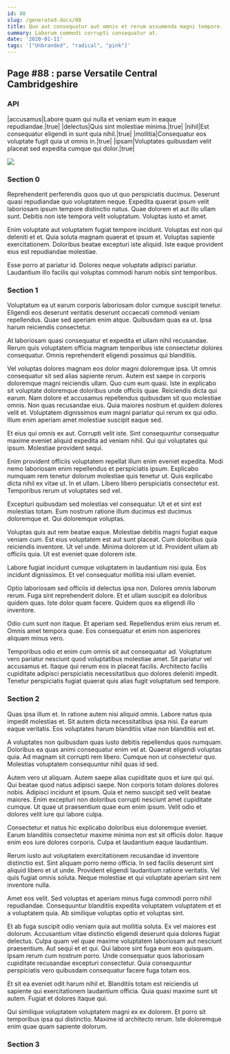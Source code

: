 ```yaml
---
id: 88
slug: /generated-docs/88
title: Quo aut consequatur aut omnis et rerum assumenda magni tempore.
summary: Laborum commodi corrupti consequatur at.
date: '2020-01-11'
tags: '["Unbranded", "radical", "pink"]'
---
```


## Page #88 : parse Versatile Central Cambridgeshire
### API

|accusamus|Labore quam qui nulla et veniam eum in eaque repudiandae.|true|
|delectus|Quis sint molestiae minima.|true|
|nihil|Est consequatur eligendi in sunt quia nihil.|true|
|mollitia|Consequatur eos voluptate fugit quia ut omnis in.|true|
|ipsam|Voluptates quibusdam velit placeat sed expedita cumque qui dolor.|true|


![](/assets/cats-4.jpg)

### Section 0
Reprehenderit perferendis quos quo ut quo perspiciatis ducimus. Deserunt quasi repudiandae quo voluptatem neque. Expedita quaerat ipsum velit laboriosam ipsum tempore distinctio natus. Quae dolorem et aut illo ullam sunt. Debitis non iste tempora velit voluptatum. Voluptas iusto et amet.
 Enim voluptate aut voluptatem fugiat tempore incidunt. Voluptas est non qui deleniti et et. Quia soluta magnam quaerat et ipsum et. Voluptas sapiente exercitationem. Doloribus beatae excepturi iste aliquid. Iste eaque provident eius est repudiandae molestiae.
 Esse porro at pariatur id. Dolores neque voluptate adipisci pariatur. Laudantium illo facilis qui voluptas commodi harum nobis sint temporibus.
### Section 1
Voluptatum ea ut earum corporis laboriosam dolor cumque suscipit tenetur. Eligendi eos deserunt veritatis deserunt occaecati commodi veniam repellendus. Quae sed aperiam enim atque. Quibusdam quas ea ut. Ipsa harum reiciendis consectetur.
 At laboriosam quasi consequatur et expedita et ullam nihil recusandae. Rerum quis voluptatem officia magnam temporibus iste consectetur dolores consequatur. Omnis reprehenderit eligendi possimus qui blanditiis.
 Vel voluptas dolores magnam eos dolor magni doloremque ipsa. Ut omnis consequatur sit sed alias sapiente rerum. Autem est saepe in corporis doloremque magni reiciendis ullam. Quo cum eum quasi. Iste in explicabo sit voluptate doloremque doloribus unde officiis quae.
Reiciendis dicta qui earum. Nam dolore et accusamus repellendus quibusdam sit quo molestiae omnis. Non quas recusandae eius. Quia maiores nostrum et quidem dolores velit et. Voluptatem dignissimos eum magni pariatur qui rerum ex qui odio. Illum enim aperiam amet molestiae suscipit eaque sed.
 Et eius qui omnis ex aut. Corrupti velit iste. Sint consequuntur consequatur maxime eveniet aliquid expedita ad veniam nihil. Qui qui voluptates qui ipsum. Molestiae provident sequi.
 Enim provident officiis voluptatem repellat illum enim eveniet expedita. Modi nemo laboriosam enim repellendus et perspiciatis ipsum. Explicabo numquam rem tenetur dolorum molestiae quis tenetur ut. Quis explicabo dicta nihil ex vitae ut.
In et ullam. Libero libero perspiciatis consectetur est. Temporibus rerum ut voluptates sed vel.
 Excepturi quibusdam sed molestias vel consequatur. Ut et et sint est molestias totam. Eum nostrum ratione illum ducimus est ducimus doloremque et. Qui doloremque voluptas.
 Voluptas quis aut rem beatae eaque. Molestiae debitis magni fugiat eaque veniam cum. Est eius voluptatem est aut sunt placeat. Cum doloribus quia reiciendis inventore.
Ut vel unde. Minima dolorem ut id. Provident ullam ab officiis quia. Ut est eveniet quae dolorem iste.
 Labore fugiat incidunt cumque voluptatem in laudantium nisi quia. Eos incidunt dignissimos. Et vel consequatur mollitia nisi ullam eveniet.
 Optio laboriosam sed officiis id delectus ipsa non. Dolores omnis laborum rerum. Fuga sint reprehenderit dolore.
Et et ullam suscipit ea doloribus quidem quas. Iste dolor quam facere. Quidem quos ea eligendi illo inventore.
 Odio cum sunt non itaque. Et aperiam sed. Repellendus enim eius rerum et. Omnis amet tempora quae. Eos consequatur et enim non asperiores aliquam minus vero.
 Temporibus odio et enim cum omnis sit aut consequatur ad. Voluptatum vero pariatur nesciunt quod voluptatibus molestiae amet. Sit pariatur vel accusamus et. Itaque qui rerum eos in placeat facilis. Architecto facilis cupiditate adipisci perspiciatis necessitatibus quo dolores deleniti impedit. Tenetur perspiciatis fugiat quaerat quis alias fugit voluptatum sed tempore.
### Section 2
Quas ipsa illum et. In ratione autem nisi aliquid omnis. Labore natus quia impedit molestias et. Sit autem dicta necessitatibus ipsa nisi. Ea earum eaque veritatis. Eos voluptates harum blanditiis vitae non blanditiis est et.
 A voluptates non quibusdam quas iusto debitis repellendus quos numquam. Doloribus ea quas animi consequatur enim vel at. Quaerat eligendi voluptas quia. Ad magnam sit corrupti rem libero. Cumque non ut consectetur quo. Molestias voluptatem consequuntur nihil quas id sed.
 Autem vero ut aliquam. Autem saepe alias cupiditate quos et iure qui qui. Qui beatae quod natus adipisci saepe.
Non corporis totam dolores dolores nobis. Adipisci incidunt et ipsum. Quia et nemo suscipit sed velit beatae maiores. Enim excepturi non doloribus corrupti nesciunt amet cupiditate cumque. Ut quae ut praesentium quae eum enim ipsum. Velit odio et dolores velit iure qui labore culpa.
 Consectetur et natus hic explicabo doloribus eius doloremque eveniet. Earum blanditiis consectetur maxime minima non est sit officiis dolor. Itaque enim eos iure dolores corporis. Culpa et laudantium eaque laudantium.
 Rerum iusto aut voluptatem exercitationem recusandae id inventore distinctio est. Sint aliquam porro nemo officia. In sed facilis deserunt sint aliquid libero et ut unde.
Provident eligendi laudantium ratione veritatis. Vel quis fugiat omnis soluta. Neque molestiae et qui voluptate aperiam sint rem inventore nulla.
 Amet eos velit. Sed voluptas et aperiam minus fuga commodi porro nihil repudiandae. Consequuntur blanditiis expedita voluptatem voluptatem et et a voluptatem quia. Ab similique voluptas optio et voluptas sint.
 Et ab fuga suscipit odio veniam quia aut mollitia soluta. Ex vel maiores est dolorum. Accusantium vitae distinctio eligendi deserunt quia dolores fugiat delectus.
Culpa quam vel quae maxime voluptatem laboriosam aut nesciunt praesentium. Aut sequi et et qui. Qui labore sint fuga eum eos quisquam. Ipsam rerum cum nostrum porro. Unde consequatur quos laboriosam cupiditate recusandae excepturi consectetur. Quia consequuntur perspiciatis vero quibusdam consequatur facere fuga totam eos.
 Et sit ea eveniet odit harum nihil et. Blanditiis totam est reiciendis ut sapiente qui exercitationem laudantium officia. Quia quasi maxime sunt sit autem. Fugiat et dolores itaque qui.
 Qui similique voluptatem voluptatem magni ex ex dolorem. Et porro sit temporibus ipsa qui distinctio. Maxime id architecto rerum. Iste doloremque enim quae quam sapiente dolorum.
### Section 3

